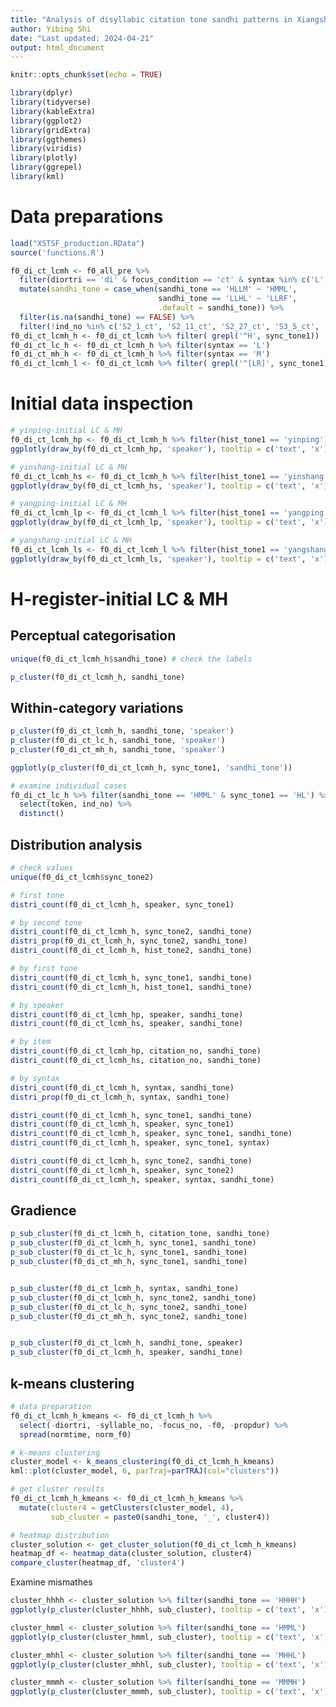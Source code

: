 ```yaml
---
title: "Analysis of disyllabic citation tone sandhi patterns in Xiangshan"
author: Yibing Shi
date: "Last updated: 2024-04-21"
output: html_document
---
```


```r
knitr::opts_chunk$set(echo = TRUE)

library(dplyr)
library(tidyverse)
library(kableExtra) 
library(ggplot2)
library(gridExtra) 
library(ggthemes)
library(viridis)
library(plotly)
library(ggrepel)
library(kml)
```

# Data preparations  
```r
load("XSTSF_production.RData")
source('functions.R')

f0_di_ct_lcmh <- f0_all_pre %>% 
  filter(diortri == 'di' & focus_condition == 'ct' & syntax %in% c('L', 'M')) %>% 
  mutate(sandhi_tone = case_when(sandhi_tone == 'HLLM' ~ 'HMML',
                                 sandhi_tone == 'LLHL' ~ 'LLRF', 
                                 .default = sandhi_tone)) %>% 
  filter(is.na(sandhi_tone) == FALSE) %>% 
  filter(!ind_no %in% c('S2_1_ct', 'S2_11_ct', 'S2_27_ct', 'S3_5_ct', 'S3_19_ct', 'S5_27_ct', 'S8_1_ct')) 
f0_di_ct_lcmh_h <- f0_di_ct_lcmh %>% filter( grepl('^H', sync_tone1))
f0_di_ct_lc_h <- f0_di_ct_lcmh_h %>% filter(syntax == 'L')
f0_di_ct_mh_h <- f0_di_ct_lcmh_h %>% filter(syntax == 'M')
f0_di_ct_lcmh_l <- f0_di_ct_lcmh %>% filter( grepl('^[LR]', sync_tone1)) 
```


# Initial data inspection

```r
# yinping-initial LC & MH
f0_di_ct_lcmh_hp <- f0_di_ct_lcmh_h %>% filter(hist_tone1 == 'yinping')
ggplotly(draw_by(f0_di_ct_lcmh_hp, 'speaker'), tooltip = c('text', 'x'))

# yinshang-initial LC & MH
f0_di_ct_lcmh_hs <- f0_di_ct_lcmh_h %>% filter(hist_tone1 == 'yinshang')
ggplotly(draw_by(f0_di_ct_lcmh_hs, 'speaker'), tooltip = c('text', 'x'))

# yangping-initial LC & MH
f0_di_ct_lcmh_lp <- f0_di_ct_lcmh_l %>% filter(hist_tone1 == 'yangping')
ggplotly(draw_by(f0_di_ct_lcmh_lp, 'speaker'), tooltip = c('text', 'x'))

# yangshang-initial LC & MH
f0_di_ct_lcmh_ls <- f0_di_ct_lcmh_l %>% filter(hist_tone1 == 'yangshang')
ggplotly(draw_by(f0_di_ct_lcmh_ls, 'speaker'), tooltip = c('text', 'x'))
```


# H-register-initial LC & MH

## Perceptual categorisation
```r
unique(f0_di_ct_lcmh_h$sandhi_tone) # check the labels

p_cluster(f0_di_ct_lcmh_h, sandhi_tone)
```

## Within-category variations
```r
p_cluster(f0_di_ct_lcmh_h, sandhi_tone, 'speaker')
p_cluster(f0_di_ct_lc_h, sandhi_tone, 'speaker')
p_cluster(f0_di_ct_mh_h, sandhi_tone, 'speaker')

ggplotly(p_cluster(f0_di_ct_lcmh_h, sync_tone1, 'sandhi_tone'))
```

```r
# examine individual cases
f0_di_ct_lc_h %>% filter(sandhi_tone == 'HMML' & sync_tone1 == 'HL') %>% 
  select(token, ind_no) %>% 
  distinct()
```

## Distribution analysis
```r
# check values
unique(f0_di_ct_lcmh$sync_tone2)

# first tone
distri_count(f0_di_ct_lcmh_h, speaker, sync_tone1)

# by second tone
distri_count(f0_di_ct_lcmh_h, sync_tone2, sandhi_tone)
distri_prop(f0_di_ct_lcmh_h, sync_tone2, sandhi_tone)
distri_count(f0_di_ct_lcmh_h, hist_tone2, sandhi_tone)

# by first tone
distri_count(f0_di_ct_lcmh_h, sync_tone1, sandhi_tone)
distri_count(f0_di_ct_lcmh_h, hist_tone1, sandhi_tone)

# by speaker
distri_count(f0_di_ct_lcmh_hp, speaker, sandhi_tone)
distri_count(f0_di_ct_lcmh_hs, speaker, sandhi_tone)

# by item
distri_count(f0_di_ct_lcmh_hp, citation_no, sandhi_tone)
distri_count(f0_di_ct_lcmh_hs, citation_no, sandhi_tone)

# by syntax
distri_count(f0_di_ct_lcmh_h, syntax, sandhi_tone)
distri_prop(f0_di_ct_lcmh_h, syntax, sandhi_tone)

distri_count(f0_di_ct_lcmh_h, sync_tone1, sandhi_tone)
distri_count(f0_di_ct_lcmh_h, speaker, sync_tone1)
distri_count(f0_di_ct_lcmh_h, speaker, sync_tone1, sandhi_tone)
distri_count(f0_di_ct_lcmh_h, speaker, sync_tone1, syntax)

distri_count(f0_di_ct_lcmh_h, sync_tone2, sandhi_tone)
distri_count(f0_di_ct_lcmh_h, speaker, sync_tone2)
distri_count(f0_di_ct_lcmh_h, speaker, syntax, sandhi_tone)
```
## Gradience

```r
p_sub_cluster(f0_di_ct_lcmh_h, citation_tone, sandhi_tone)
p_sub_cluster(f0_di_ct_lcmh_h, sync_tone1, sandhi_tone)
p_sub_cluster(f0_di_ct_lc_h, sync_tone1, sandhi_tone)
p_sub_cluster(f0_di_ct_mh_h, sync_tone1, sandhi_tone)


p_sub_cluster(f0_di_ct_lcmh_h, syntax, sandhi_tone)
p_sub_cluster(f0_di_ct_lcmh_h, sync_tone2, sandhi_tone)
p_sub_cluster(f0_di_ct_lc_h, sync_tone2, sandhi_tone)
p_sub_cluster(f0_di_ct_mh_h, sync_tone2, sandhi_tone)


p_sub_cluster(f0_di_ct_lcmh_h, sandhi_tone, speaker)
p_sub_cluster(f0_di_ct_lcmh_h, speaker, sandhi_tone)
```


## k-means clustering 
```r
# data preparation
f0_di_ct_lcmh_h_kmeans <- f0_di_ct_lcmh_h %>% 
  select(-diortri, -syllable_no, -focus_no, -f0, -propdur) %>% 
  spread(normtime, norm_f0)

# k-means clustering
cluster_model <- k_means_clustering(f0_di_ct_lcmh_h_kmeans)
kml::plot(cluster_model, 6, parTraj=parTRAJ(col="clusters"))

# get cluster results
f0_di_ct_lcmh_h_kmeans <- f0_di_ct_lcmh_h_kmeans %>% 
  mutate(cluster4 = getClusters(cluster_model, 4),
         sub_cluster = paste0(sandhi_tone, '_', cluster4))

# heatmap distribution
cluster_solution <- get_cluster_solution(f0_di_ct_lcmh_h_kmeans)
heatmap_df <- heatmap_data(cluster_solution, cluster4)
compare_cluster(heatmap_df, 'cluster4')
```

Examine mismathes
```r
cluster_hhhh <- cluster_solution %>% filter(sandhi_tone == 'HHHH')
ggplotly(p_cluster(cluster_hhhh, sub_cluster), tooltip = c('text', 'x'))

cluster_hmml <- cluster_solution %>% filter(sandhi_tone == 'HMML')
ggplotly(p_cluster(cluster_hmml, sub_cluster), tooltip = c('text', 'x'))

cluster_mhhl <- cluster_solution %>% filter(sandhi_tone == 'MHHL')
ggplotly(p_cluster(cluster_mhhl, sub_cluster), tooltip = c('text', 'x'))

cluster_mmmh <- cluster_solution %>% filter(sandhi_tone == 'MMMH')
ggplotly(p_cluster(cluster_mmmh, sub_cluster), tooltip = c('text', 'x'))
```





